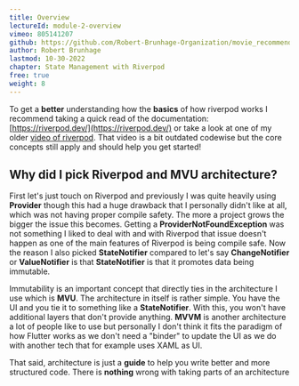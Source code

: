 ```yaml
---
title: Overview
lectureId: module-2-overview
vimeo: 805141207
github: https://github.com/Robert-Brunhage-Organization/movie_recommendation_app_course/commits/main
author: Robert Brunhage
lastmod: 10-30-2022
chapter: State Management with Riverpod
free: true
weight: 8
---
```



To get a **better** understanding how the **basics** of how riverpod works I recommend taking a quick read of the documentation: [https://riverpod.dev/](https://riverpod.dev/) or take a look at one of my older [video of riverpod](https://www.youtube.com/watch?v=GVspNESSess). That video is a bit outdated codewise but the core concepts still apply and should help you get started!

  

## Why did I pick Riverpod and MVU architecture?

First let's just touch on Riverpod and previously I was quite heavily using **Provider** though this had a huge drawback that I personally didn't like at all, which was not having proper compile safety. The more a project grows the bigger the issue this becomes. Getting a **ProviderNotFoundException** was not something I liked to deal with and with Riverpod that issue doesn't happen as one of the main features of Riverpod is being compile safe. Now the reason I also picked **StateNotifier** compared to let's say **ChangeNotifier** or **ValueNotifier** is that **StateNotifier** is that it promotes data being immutable.

  

Immutability is an important concept that directly ties in the architecture I use which is **MVU**. The architecture in itself is rather simple. You have the UI and you tie it to something like a **StateNotifier**. With this, you won't have additional layers that don't provide anything. **MVVM** is another architecture a lot of people like to use but personally I don't think it fits the paradigm of how Flutter works as we don't need a "binder" to update the UI as we do with another tech that for example uses XAML as UI.

  

That said, architecture is just a **guide** to help you write better and more structured code. There is **nothing** wrong with taking parts of an architecture
